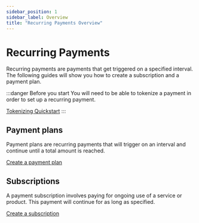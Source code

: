 ```yaml
---
sidebar_position: 1
sidebar_label: Overview
title: "Recurring Payments Overview"
---
```





# Recurring Payments
Recurring payments are payments that get triggered on a specified interval. The following guides will show you how to create a subscription and a payment plan.

:::danger Before you start
You will need to be able to tokenize a payment in order to set up a recurring payment.

<a href= "../../main/online_payments/tokenizing/quickstart" class="button button--primary button--md">Tokenizing Quickstart</a>
:::

## Payment plans
Payment plans are recurring payments that will trigger on an interval and continue until a total amount is reached.

<a href= "../recurring_payments/create_a_payment_plan" class="button button--primary button--md">Create a payment plan</a>

## Subscriptions
A payment subscription involves paying for ongoing use of a service or product. This payment will continue for as long as specified.

<a href= "../recurring_payments/create_a_subscription" class="button button--primary button--md">Create a subscription</a>






